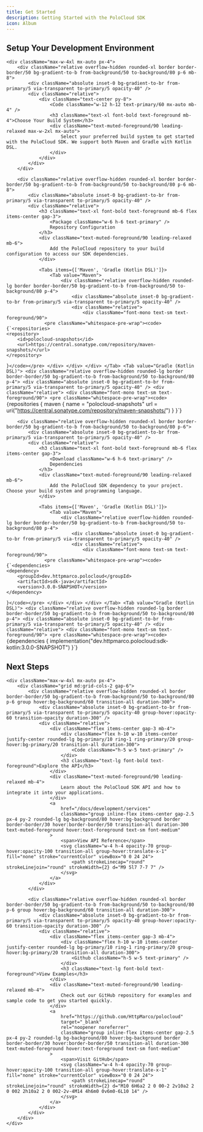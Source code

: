 ```yaml
---
title: Get Started
description: Getting Started with the PoloCloud SDK
icon: Album
---
```



<div className="max-w-4xl mx-auto px-4 my-20">
    <div className="h-[2px] bg-gradient-to-r from-transparent via-border/40 to-transparent" />
    <div className="h-px mt-1 bg-gradient-to-r from-transparent via-primary/30 to-transparent blur-sm" />
</div>

<div className="relative py-12">
    <div className="absolute inset-0 bg-gradient-to-r from-primary/5 via-primary/10 to-primary/5 blur-[100px] opacity-40" />
    <div className="text-center mb-10 relative">
        <div className="absolute inset-0 bg-gradient-to-r from-primary/20 via-primary/30 to-primary/20 blur-[32px] opacity-20" />
        <h2 className="relative text-3xl font-bold bg-gradient-to-r from-foreground via-primary to-foreground bg-clip-text text-transparent tracking-tight">
            Setup Your Development Environment
        </h2>
        <div className="w-20 h-1 bg-gradient-to-r from-transparent via-primary/50 to-transparent rounded-full mx-auto mt-4" />
    </div>

    <div className="max-w-4xl mx-auto px-4">
        <div className="relative overflow-hidden rounded-xl border border-border/50 bg-gradient-to-b from-background/50 to-background/80 p-6 mb-8">
            <div className="absolute inset-0 bg-gradient-to-br from-primary/5 via-transparent to-primary/5 opacity-40" />
            <div className="relative">
                <div className="text-center py-8">
                    <Code className="w-12 h-12 text-primary/60 mx-auto mb-4" />
                    <h3 className="text-xl font-bold text-foreground mb-4">Choose Your Build System</h3>
                    <div className="text-muted-foreground/90 leading-relaxed max-w-2xl mx-auto">
                        Select your preferred build system to get started with the PoloCloud SDK. We support both Maven and Gradle with Kotlin DSL.
                    </div>
                </div>
            </div>
        </div>

        <div className="relative overflow-hidden rounded-xl border border-border/50 bg-gradient-to-b from-background/50 to-background/80 p-6 mb-8">
            <div className="absolute inset-0 bg-gradient-to-br from-primary/5 via-transparent to-primary/5 opacity-40" />
            <div className="relative">
                <h3 className="text-xl font-bold text-foreground mb-6 flex items-center gap-3">
                    <Package className="w-6 h-6 text-primary" />
                    Repository Configuration
                </h3>
                <div className="text-muted-foreground/90 leading-relaxed mb-6">
                    Add the PoloCloud repository to your build configuration to access our SDK dependencies.
                </div>

                <Tabs items={['Maven', 'Gradle (Kotlin DSL)']}>
                    <Tab value="Maven">
                        <div className="relative overflow-hidden rounded-lg border border-border/50 bg-gradient-to-b from-background/50 to-background/80 p-4">
                            <div className="absolute inset-0 bg-gradient-to-br from-primary/5 via-transparent to-primary/5 opacity-40" />
                            <div className="relative">
                                <div className="font-mono text-sm text-foreground/90">
                  <pre className="whitespace-pre-wrap"><code>{`<repositories>
    <repository>
        <id>polocloud-snapshots</id>
        <url>https://central.sonatype.com/repository/maven-snapshots/</url>
    </repository>
</repositories>`}</code></pre>
                                </div>
                            </div>
                        </div>
                    </Tab>
                    <Tab value="Gradle (Kotlin DSL)">
                        <div className="relative overflow-hidden rounded-lg border border-border/50 bg-gradient-to-b from-background/50 to-background/80 p-4">
                            <div className="absolute inset-0 bg-gradient-to-br from-primary/5 via-transparent to-primary/5 opacity-40" />
                            <div className="relative">
                                <div className="font-mono text-sm text-foreground/90">
                  <pre className="whitespace-pre-wrap"><code>{`repositories {
    maven {
        name = "polocloud-snapshots"
        url = uri("https://central.sonatype.com/repository/maven-snapshots/")
    }
}`}</code></pre>
                                </div>
                            </div>
                        </div>
                    </Tab>
                </Tabs>
            </div>
        </div>

        <div className="relative overflow-hidden rounded-xl border border-border/50 bg-gradient-to-b from-background/50 to-background/80 p-6">
            <div className="absolute inset-0 bg-gradient-to-br from-primary/5 via-transparent to-primary/5 opacity-40" />
            <div className="relative">
                <h3 className="text-xl font-bold text-foreground mb-6 flex items-center gap-3">
                    <Download className="w-6 h-6 text-primary" />
                    Dependencies
                </h3>
                <div className="text-muted-foreground/90 leading-relaxed mb-6">
                    Add the PoloCloud SDK dependency to your project. Choose your build system and programming language.
                </div>

                <Tabs items={['Maven', 'Gradle (Kotlin DSL)']}>
                    <Tab value="Maven">
                        <div className="relative overflow-hidden rounded-lg border border-border/50 bg-gradient-to-b from-background/50 to-background/80 p-4">
                            <div className="absolute inset-0 bg-gradient-to-br from-primary/5 via-transparent to-primary/5 opacity-40" />
                            <div className="relative">
                                <div className="font-mono text-sm text-foreground/90">
                  <pre className="whitespace-pre-wrap"><code>{`<dependencies>
    <dependency>
        <groupId>dev.httpmarco.polocloud</groupId>
        <artifactId>sdk-java</artifactId>
        <version>3.0.0-SNAPSHOT</version>
    </dependency>
</dependencies>`}</code></pre>
                                </div>
                            </div>
                        </div>
                    </Tab>
                    <Tab value="Gradle (Kotlin DSL)">
                        <div className="relative overflow-hidden rounded-lg border border-border/50 bg-gradient-to-b from-background/50 to-background/80 p-4">
                            <div className="absolute inset-0 bg-gradient-to-br from-primary/5 via-transparent to-primary/5 opacity-40" />
                            <div className="relative">
                                <div className="font-mono text-sm text-foreground/90">
                  <pre className="whitespace-pre-wrap"><code>{`dependencies {
    implementation("dev.httpmarco.polocloud:sdk-kotlin:3.0.0-SNAPSHOT")
}`}</code></pre>
                                </div>
                            </div>
                        </div>
                    </Tab>
                </Tabs>
            </div>
        </div>
    </div>
</div>

<div className="max-w-4xl mx-auto px-4 my-20">
    <div className="h-[2px] bg-gradient-to-r from-transparent via-border/40 to-transparent" />
    <div className="h-px mt-1 bg-gradient-to-r from-transparent via-primary/30 to-transparent blur-sm" />
</div>

<div className="relative py-12">
    <div className="absolute inset-0 bg-gradient-to-r from-primary/5 via-primary/10 to-primary/5 blur-[100px] opacity-40" />
    <div className="text-center mb-10 relative">
        <div className="absolute inset-0 bg-gradient-to-r from-primary/20 via-primary/30 to-primary/20 blur-[32px] opacity-20" />
        <h2 className="relative text-3xl font-bold bg-gradient-to-r from-foreground via-primary to-foreground bg-clip-text text-transparent tracking-tight">
            Next Steps
        </h2>
        <div className="w-20 h-1 bg-gradient-to-r from-transparent via-primary/50 to-transparent rounded-full mx-auto mt-4" />
    </div>

    <div className="max-w-4xl mx-auto px-4">
        <div className="grid md:grid-cols-2 gap-6">
            <div className="relative overflow-hidden rounded-xl border border-border/50 bg-gradient-to-b from-background/50 to-background/80 p-6 group hover:bg-background/60 transition-all duration-300">
                <div className="absolute inset-0 bg-gradient-to-br from-primary/5 via-transparent to-primary/5 opacity-40 group-hover:opacity-60 transition-opacity duration-300" />
                <div className="relative">
                    <div className="flex items-center gap-3 mb-4">
                        <div className="flex h-10 w-10 items-center justify-center rounded-lg bg-primary/10 ring-1 ring-primary/20 group-hover:bg-primary/20 transition-all duration-300">
                            <Code className="h-5 w-5 text-primary" />
                        </div>
                        <h3 className="text-lg font-bold text-foreground">Explore the API</h3>
                    </div>
                    <div className="text-muted-foreground/90 leading-relaxed mb-4">
                        Learn about the PoloCloud SDK API and how to integrate it into your applications.
                    </div>
                    <a
                        href="/docs/development/services"
                        className="group inline-flex items-center gap-2.5 px-4 py-2 rounded-lg bg-background/80 hover:bg-background border border-border/30 hover:border-border/50 transition-all duration-300 text-muted-foreground hover:text-foreground text-sm font-medium"
                    >
                        <span>View API Reference</span>
                        <svg className="w-4 h-4 opacity-70 group-hover:opacity-100 transition-all group-hover:translate-x-1" fill="none" stroke="currentColor" viewBox="0 0 24 24">
                            <path strokeLinecap="round" strokeLinejoin="round" strokeWidth={2} d="M9 5l7 7-7 7" />
                        </svg>
                    </a>
                </div>
            </div>

            <div className="relative overflow-hidden rounded-xl border border-border/50 bg-gradient-to-b from-background/50 to-background/80 p-6 group hover:bg-background/60 transition-all duration-300">
                <div className="absolute inset-0 bg-gradient-to-br from-primary/5 via-transparent to-primary/5 opacity-40 group-hover:opacity-60 transition-opacity duration-300" />
                <div className="relative">
                    <div className="flex items-center gap-3 mb-4">
                        <div className="flex h-10 w-10 items-center justify-center rounded-lg bg-primary/10 ring-1 ring-primary/20 group-hover:bg-primary/20 transition-all duration-300">
                            <Github className="h-5 w-5 text-primary" />
                        </div>
                        <h3 className="text-lg font-bold text-foreground">View Examples</h3>
                    </div>
                    <div className="text-muted-foreground/90 leading-relaxed mb-4">
                        Check out our GitHub repository for examples and sample code to get you started quickly.
                    </div>
                    <a
                        href="https://github.com/HttpMarco/polocloud"
                        target="_blank"
                        rel="noopener noreferrer"
                        className="group inline-flex items-center gap-2.5 px-4 py-2 rounded-lg bg-background/80 hover:bg-background border border-border/30 hover:border-border/50 transition-all duration-300 text-muted-foreground hover:text-foreground text-sm font-medium"
                    >
                        <span>Visit GitHub</span>
                        <svg className="w-4 h-4 opacity-70 group-hover:opacity-100 transition-all group-hover:translate-x-1" fill="none" stroke="currentColor" viewBox="0 0 24 24">
                            <path strokeLinecap="round" strokeLinejoin="round" strokeWidth={2} d="M10 6H6a2 2 0 00-2 2v10a2 2 0 002 2h10a2 2 0 002-2v-4M14 4h6m0 0v6m0-6L10 14" />
                        </svg>
                    </a>
                </div>
            </div>
        </div>
    </div>
</div>